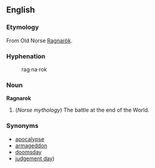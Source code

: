 ==English==

===Etymology===
From Old Norse [[Ragnarök]].

===Hyphenation===
:rag&middot;na&middot;rok

===Noun===
'''Ragnarok'''

# (''Norse mythology'') The battle at the end of the World. 

===Synonyms===
*[[apocalypse]]
*[[armageddon]]
*[[doomsday]]
*[[judgement day]])